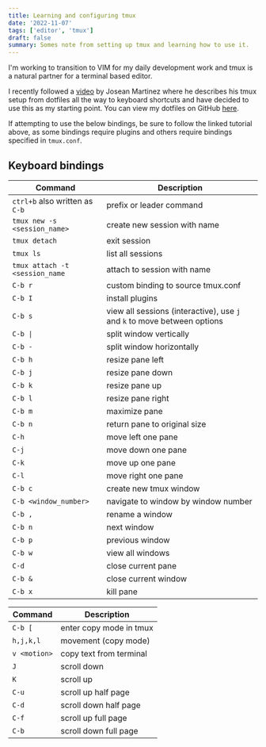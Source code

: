 ```yaml
---
title: Learning and configuring tmux
date: '2022-11-07'
tags: ['editor', 'tmux']
draft: false
summary: Somes note from setting up tmux and learning how to use it.
---
```


I'm working to transition to VIM for my daily development work and tmux is a natural partner for a terminal based editor.

I recently followed a [video](https://youtu.be/U-omALWIBos) by Josean Martinez where he describes his tmux setup from
dotfiles all the way to keyboard shortcuts and have decided to use this as my starting point.
You can view my dotfiles on GitHub [here](https://github.com/cjrpostma/dotfiles_macos).

If attempting to use the below bindings, be sure to follow the linked tutorial above, as some bindings require plugins
and others require bindings specified in `tmux.conf`.

## Keyboard bindings

| Command                        | Description                                                              |
| ------------------------------ | ------------------------------------------------------------------------ |
| `ctrl+b` also written as `C-b` | prefix or leader command                                                 |
| `tmux new -s <session_name> `  | create new session with name                                             |
| `tmux detach`                  | exit session                                                             |
| `tmux ls`                      | list all sessions                                                        |
| `tmux attach -t <session_name` | attach to session with name                                              |
| `C-b r`                        | custom binding to source tmux.conf                                       |
| `C-b I`                        | install plugins                                                          |
| `C-b s`                        | view all sessions (interactive), use `j` and `k` to move between options |
| `C-b \|`                       | split window vertically                                                  |
| `C-b -`                        | split window horizontally                                                |
| `C-b h`                        | resize pane left                                                         |
| `C-b j`                        | resize pane down                                                         |
| `C-b k`                        | resize pane up                                                           |
| `C-b l`                        | resize pane right                                                        |
| `C-b m`                        | maximize pane                                                            |
| `C-b n`                        | return pane to original size                                             |
| `C-h`                          | move left one pane                                                       |
| `C-j`                          | move down one pane                                                       |
| `C-k`                          | move up one pane                                                         |
| `C-l`                          | move right one pane                                                      |
| `C-b c`                        | create new tmux window                                                   |
| `C-b <window_number>`          | navigate to window by window number                                      |
| `C-b ,`                        | rename a window                                                          |
| `C-b n`                        | next window                                                              |
| `C-b p`                        | previous window                                                          |
| `C-b w`                        | view all windows                                                         |
| `C-d`                          | close current pane                                                       |
| `C-b &`                        | close current window                                                     |
| `C-b x`                        | kill pane                                                                |

| Command      | Description             |
| ------------ | ----------------------- |
| `C-b [`      | enter copy mode in tmux |
| `h,j,k,l`    | movement (copy mode)    |
| `v <motion>` | copy text from terminal |
| `J`          | scroll down             |
| `K`          | scroll up               |
| `C-u`        | scroll up half page     |
| `C-d`        | scroll down half page   |
| `C-f`        | scroll up full page     |
| `C-b`        | scroll down full page   |

